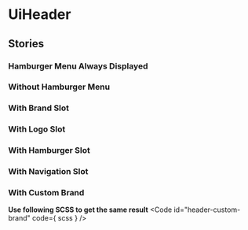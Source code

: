 
<Meta of={stories}/>

# UiHeader
<Primary />
<ArgTypes />

## Stories
### Hamburger Menu Always Displayed
<Canvas of={stories.HamburgerMenuAlwaysDisplay}/>

### Without Hamburger Menu
<Canvas of={stories.WithoutHamburgerMenu}/>

### With Brand Slot
<Canvas of={stories.WithBrandSlot}/>

### With Logo Slot
<Canvas of={stories.WithLogoSlot}/>

### With Hamburger Slot
<Canvas of={stories.WithHamburgerSlot}/>

### With Navigation Slot
<Canvas of={stories.WithNavigationSlot}/>

### With Custom Brand
<Canvas of={stories.WithCustomBrand}/>

**Use following SCSS to get the same result**
<Code
  id="header-custom-brand"
  code={ scss }
/>
